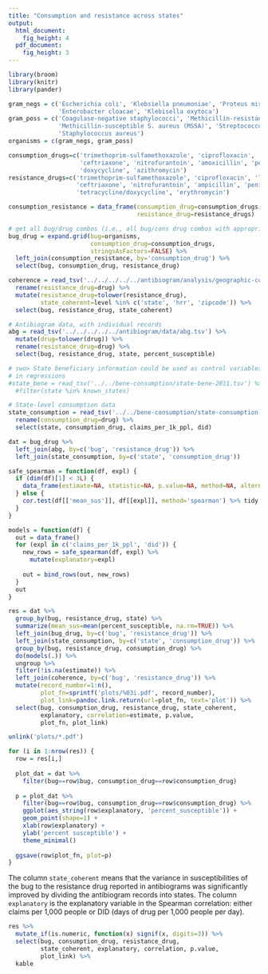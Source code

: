 ```yaml
---
title: "Consumption and resistance across states"
output:
  html_document:
    fig_height: 4
  pdf_document:
    fig_height: 3
---
```


```r
library(broom)
library(knitr)
library(pander)

gram_negs = c('Escherichia coli', 'Klebsiella pneumoniae', 'Proteus mirabilis',
              'Enterobacter cloacae', 'Klebisella oxytoca')
gram_poss = c('Coagulase-negative staphylococci', 'Methicillin-resistant S. aureus (MRSA)',
              'Methicillin-susceptible S. aureus (MSSA)', 'Streptococcus pneumoniae (non-meningitis)',
              'Staphylococcus aureus')
organisms = c(gram_negs, gram_poss)

consumption_drugs=c('trimethoprim-sulfamethoxazole', 'ciprofloxacin', 'levofloxacin',
                    'ceftriaxone', 'nitrofurantoin', 'amoxicillin', 'penicillin',
                    'doxycycline', 'azithromycin')
resistance_drugs=c('trimethoprim-sulfamethoxazole', 'ciprofloxacin', 'levofloxacin',
                   'ceftriaxone', 'nitrofurantoin', 'ampicillin', 'penicillin',
                   'tetracycline/doxycycline', 'erythromycin')

consumption_resistance = data_frame(consumption_drug=consumption_drugs,
                                    resistance_drug=resistance_drugs)

# get all bug/drug combos (i.e., all bug/cons drug combos with appropriate res drugs)
bug_drug = expand.grid(bug=organisms,
                       consumption_drug=consumption_drugs,
                       stringsAsFactors=FALSE) %>%
  left_join(consumption_resistance, by='consumption_drug') %>%
  select(bug, consumption_drug, resistance_drug)
```
   
```r
coherence = read_tsv('../../../../../antibiogram/analysis/geographic-coherence/coherences.tsv') %>%
  rename(resistance_drug=drug) %>%
  mutate(resistance_drug=tolower(resistance_drug),
         state_coherent=level %in% c('state', 'hrr', 'zipcode')) %>%
  select(bug, resistance_drug, state_coherent)

# Antibiogram data, with individual records
abg = read_tsv('../../../../../antibiogram/data/abg.tsv') %>%
  mutate(drug=tolower(drug)) %>%
  rename(resistance_drug=drug) %>%
  select(bug, resistance_drug, state, percent_susceptible)

# swo> State beneficiary information could be used as control variables
# in regressions
#state_bene = read_tsv('../../bene-consumption/state-bene-2011.tsv') %>%
  #filter(state %in% known_states)

# State-level consumption data
state_consumption = read_tsv('../../bene-consumption/state-consumption-2011.tsv') %>%
  rename(consumption_drug=drug) %>%
  select(state, consumption_drug, claims_per_1k_ppl, did)

dat = bug_drug %>%
  left_join(abg, by=c('bug', 'resistance_drug')) %>%
  left_join(state_consumption, by=c('state', 'consumption_drug'))
```

```r
safe_spearman = function(df, expl) {
  if (dim(df)[1] < 3L) {
    data_frame(estimate=NA, statistic=NA, p.value=NA, method=NA, alternative=NA)
  } else {
    cor.test(df[['mean_sus']], df[[expl]], method='spearman') %>% tidy
  }
}

models = function(df) {
  out = data_frame()
  for (expl in c('claims_per_1k_ppl', 'did')) {
    new_rows = safe_spearman(df, expl) %>% 
      mutate(explanatory=expl)
    
    out = bind_rows(out, new_rows)
  }
  out
}

res = dat %>%
  group_by(bug, resistance_drug, state) %>%
  summarize(mean_sus=mean(percent_susceptible, na.rm=TRUE)) %>%
  left_join(bug_drug, by=c('bug', 'resistance_drug')) %>%
  left_join(state_consumption, by=c('state', 'consumption_drug')) %>%
  group_by(bug, resistance_drug, consumption_drug) %>%
  do(models(.)) %>%
  ungroup %>%
  filter(!is.na(estimate)) %>%
  left_join(coherence, by=c('bug', 'resistance_drug')) %>%
  mutate(record_number=1:n(),
         plot_fn=sprintf('plots/%03i.pdf', record_number),
         plot_link=pandoc.link.return(url=plot_fn, text='plot')) %>%
  select(bug, consumption_drug, resistance_drug, state_coherent,
         explanatory, correlation=estimate, p.value,
         plot_fn, plot_link)
```

```r
unlink('plots/*.pdf')

for (i in 1:nrow(res)) {
  row = res[i,]
  
  plot_dat = dat %>%
    filter(bug==row$bug, consumption_drug==row$consumption_drug)
  
  p = plot_dat %>%
    filter(bug==row$bug, consumption_drug==row$consumption_drug) %>%
    ggplot(aes_string(row$explanatory, 'percent_susceptible')) +
    geom_point(shape=1) +
    xlab(row$explanatory) +
    ylab('percent susceptible') +
    theme_minimal()
  
  ggsave(row$plot_fn, plot=p)
}
```

The column `state_coherent` means that the variance in susceptibilities of the bug to the resistance drug reported in antibiograms was significantly improved by dividing the antibiogram records into states. The column `explanatory` is the explanatory variable in the Spearman correlation: either claims per 1,000 people or DID (days of drug per 1,000 people per day).

```r
res %>%
  mutate_if(is.numeric, function(x) signif(x, digits=3)) %>%
  select(bug, consumption_drug, resistance_drug,
         state_coherent, explanatory, correlation, p.value,
         plot_link) %>%
  kable
```